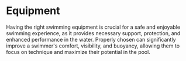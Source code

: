 
# Equipment

Having the right swimming equipment is crucial for a safe and enjoyable swimming experience, as it provides necessary support, protection, and enhanced performance in the water. Properly chosen can significantly improve a swimmer's comfort, visibility, and buoyancy, allowing them to focus on technique and maximize their potential in the pool.
<br></br>
<Cards>
<Card
  title="Swim Caps"
  href="/guide/equipment/caps"
/>
<Card
  title="Fins"
  href="/guide/equipment/fins"
/>
<Card
  title="Goggles"
  href="/guide/equipment/goggles"
/>
<Card
  title="Kickboards"
  href="/guide/equipment/kickboards"
/>
<Card
  title="Pullbuoys"
  href="/guide/equipment/pullbuoys"
/>
<Card
  title="Swimsuits"
  href="/guide/equipment/swimsuits"
/>

</Cards>